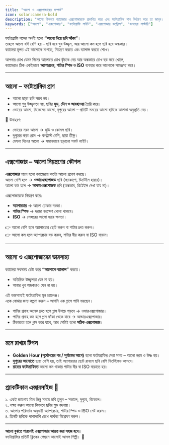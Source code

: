 ```yaml
---
title: "আলো ও এক্সপোজারের সম্পর্ক"
icon: solar:camera-bold
description: "আলো কিভাবে ক্যামেরার এক্সপোজারকে প্রভাবিত করে এবং ফটোগ্রাফির মান নির্ধারণ করে তা জানুন।"
keywords: ["আলো", "এক্সপোজার", "ফটোগ্রাফি লাইট", "এক্সপোজার কন্ট্রোল", "ক্যামেরা মাস্টারি"]
---
```


ফটোগ্রাফি শব্দের অর্থই হলো **“আলো দিয়ে ছবি আঁকা”**।  
তাহলে আলো যদি বেশি হয় – ছবি হবে খুব উজ্জ্বল, আর আলো কম হলে ছবি হবে অন্ধকার।  
ক্যামেরা মূলত এই আলোকে মাপতে, নিয়ন্ত্রণ করতে এবং ব্যালান্স করতে শেখে।  

আপনার চোখ যেমন দিনের আলোতে চোখ কুঁচকে নেয় আর অন্ধকারে চোখ বড় করে খোলে,  
ক্যামেরাও ঠিক একইভাবে **অ্যাপারচার, শাটার স্পিড ও ISO** ব্যবহার করে আলোকে সামঞ্জস্য করে।  

---

## আলো – ফটোগ্রাফির প্রাণ  

- আলো ছাড়া ছবি সম্ভব নয়।  
- আলো শুধু উজ্জ্বলতা নয়, ছবির **মুড, টোন ও আবহাওয়া** তৈরি করে।  
- ভোরের আলো, বিকেলের আলো, দুপুরের আলো – প্রতিটি সময়ের আলো ছবিকে আলাদা অনুভূতি দেয়।  

📸 উদাহরণ:  
- ভোরের নরম আলো → মুডি ও কোমল ছবি।  
- দুপুরের কড়া রোদ → কনট্রাস্ট বেশি, ছায়া তীক্ষ্ণ।  
- মেঘলা দিনের আলো → সমানভাবে ছড়ানো সফট লাইট।  

---

## এক্সপোজার – আলো নিয়ন্ত্রণের কৌশল  

**এক্সপোজার** মানে হলো ক্যামেরায় কতটা আলো প্রবেশ করছে।  
আলো বেশি হলে → **ওভারএক্সপোজড** ছবি (ফ্যাকাশে, ডিটেইল হারায়)।  
আলো কম হলে → **আন্ডারএক্সপোজড** ছবি (অন্ধকার, ডিটেইল দেখা যায় না)।  

এক্সপোজারকে নিয়ন্ত্রণ করে:  
- **অ্যাপারচার** → আলো ঢোকার দরজা।  
- **শাটার স্পিড** → দরজা কতক্ষণ খোলা থাকবে।  
- **ISO** → সেন্সরের আলো ধরার ক্ষমতা।  

👉 আলো বেশি হলে অ্যাপারচার ছোট করুন বা শাটার দ্রুত করুন।  
👉 আলো কম হলে অ্যাপারচার বড় করুন, শাটার ধীর করুন বা ISO বাড়ান।  

---

## আলো ও এক্সপোজারের ভারসাম্য  

ক্যামেরা সবসময় চেষ্টা করে **“আলোকে ব্যালান্স”** করতে।  
- অতিরিক্ত উজ্জ্বলতা যেন না হয়।  
- আবার খুব অন্ধকারও যেন না হয়।  

এই ভারসাম্যই ফটোগ্রাফির মূল চ্যালেঞ্জ।  
একে বোঝার জন্য কল্পনা করুন – আপনি এক গ্লাসে পানি ভরছেন।  
- পানির প্রবাহ অনেক দ্রুত হলে গ্লাস উপচে পড়বে → ওভারএক্সপোজার।  
- পানির প্রবাহ কম হলে গ্লাস ফাঁকা থেকে যাবে → আন্ডারএক্সপোজার।  
- ঠিকমতো হলে গ্লাস ভরে যাবে, আর সেটিই হলো **সঠিক এক্সপোজার**।  

---

## মনে রাখার টিপস  

- **Golden Hour (সূর্যোদয়ের পর / সূর্যাস্তের আগে)** হলো ফটোগ্রাফির সেরা সময় – আলো নরম ও উষ্ণ হয়।  
- **দুপুরের আলোতে** ছায়া বেশি হয়, তাই অ্যাপারচার ছোট রাখলে ছবি বেশি ডিটেইলড আসবে।  
- **রাতের ফটোগ্রাফিতে** আলো কম থাকায় শাটার ধীর বা ISO বাড়াতে হয়।  

---

## প্র্যাকটিকাল এক্সারসাইজ 🎯  

১. একই জায়গায় তিন ভিন্ন সময়ে ছবি তুলুন – সকালে, দুপুরে, বিকেলে।  
২. লক্ষ্য করুন আলো কিভাবে ছবির মুড বদলায়।  
৩. আলোর পরিবর্তন অনুযায়ী অ্যাপারচার, শাটার স্পিড ও ISO সেট করুন।  
৪. তিনটি ছবিকে পাশাপাশি রেখে পার্থক্য বিশ্লেষণ করুন।  

---

**আলো বুঝতে পারলেই এক্সপোজার আয়ত্ত করা সহজ হবে।**  
ফটোগ্রাফির প্রতিটি ক্লিকের পেছনে আলোই আসল শিল্পী। 🎨  
